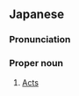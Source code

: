 ==Japanese==
{{ja-kanjitab|し|と|ぎょう|でん|yomi=on}}

===Pronunciation===
{{ja-pron|しとぎょうでん|y=on}}

===Proper noun===
{{ja-pos|proper|しとぎょうでん|kyu=使徒行傳}}

# [[Acts]] {{gloss|the name of the book of Acts in the Bible}}